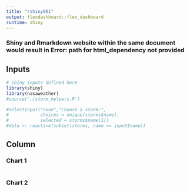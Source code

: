 ```yaml
---
title: "rshiny001"
output: flexdashboard::flex_dashboard
runtime: shiny
---
```


### Shiny and Rmarkdown website within the same document would result in Error: path for html_dependency not provided

Inputs {.sidebar}
-------------------------------------

```r
# shiny inputs defined here
library(shiny)
library(nasaweather)
#source('./storm_helpers.R')

#selectInput("none","Choose a storm:",
#            choices = unique(storms$name),
#            selected = storms$name[1])
#data <- reactive(subset(storms, name == input$name))
```
 
Column
-------------------------------------
    
### Chart 1
    
```r
```
    
### Chart 2

```r
```
